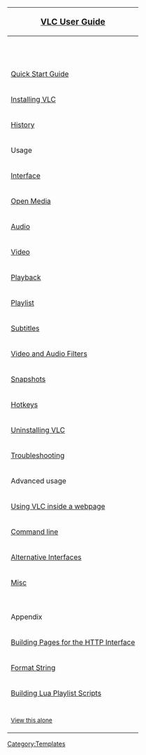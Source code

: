 {| class="tocsidebar cellpadding-1px"
!<big>[[Documentation:User Guide|VLC User Guide]]</big><br />
|-
!<br />
|-
|[[Documentation:Quick Start Guide|Quick Start Guide]]
|-
|[[Documentation:Installing VLC|Installing VLC]]
|-
|[[Documentation:History|History]]
|-
!Usage
|-
|[[Documentation:Interface|Interface]]
|-
|[[Documentation:Open Media|Open Media]]
|-
|[[Documentation:Audio|Audio]]
|-
|[[Documentation:Video|Video]]
|-
|[[Documentation:Playback|Playback]]
|-
|[[Documentation:Playlist|Playlist]]
|-
|[[Documentation:Subtitles|Subtitles]]
|-
|[[Documentation:Video and Audio Filters|Video and Audio Filters]]
|-
|[[Documentation:Snapshots|Snapshots]]
|-
|[[Documentation:Hotkeys|Hotkeys]]
|-
|[[Documentation:Uninstalling VLC|Uninstalling VLC]]
|-
|[[VSG:Main|Troubleshooting]]
|-
!Advanced usage
|-
|[[Documentation:WebPlugin|Using VLC inside a webpage]]
|-
|[[Documentation:Command_line|Command line]]
|-
|[[Documentation:Alternative_Interfaces|Alternative Interfaces]]
|-
|[[Documentation:Misc|Misc]]
|-
!<br /> Appendix
|-
|[[Documentation:Building Pages for the HTTP Interface|Building Pages for the HTTP Interface]]
|-
|[[Documentation:Format String|Format String]]
|-
|[[Documentation:Building Lua Playlist Scripts|Building Lua Playlist Scripts]]
|-
|
|-
|style="text-align:left;"|<small>[[Template:Documentation_TOC|View this alone]]</small>
|}<noinclude>

[[Category:Templates]]
</noinclude>